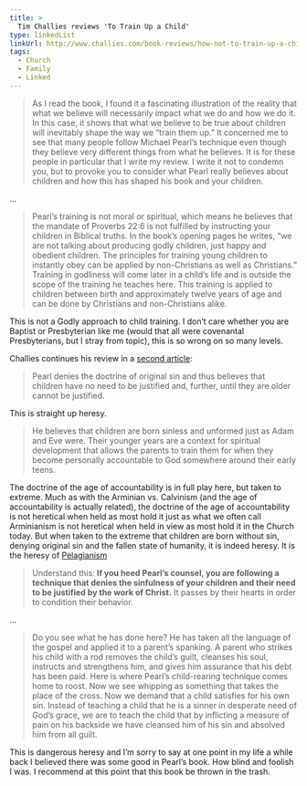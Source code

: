 ```yaml
---
title: >
  Tim Challies reviews 'To Train Up a Child'
type: linkedList
linkUrl: http://www.challies.com/book-reviews/how-not-to-train-up-a-child
tags:
  - Church
  - Family
  - Linked
---
```


> As I read the book, I found it a fascinating illustration of the reality that what we believe will necessarily impact what we do and how we do it. In this case, it shows that what we believe to be true about children will inevitably shape the way we “train them up.” It concerned me to see that many people follow Michael Pearl’s technique even though they believe very different things from what he believes. It is for these people in particular that I write my review. I write it not to condemn you, but to provoke you to consider what Pearl really believes about children and how this has shaped his book and your children.

…

> Pearl’s training is not moral or spiritual, which means he believes that the mandate of Proverbs 22:6 is not fulfilled by instructing your children in Biblical truths. In the book’s opening pages he writes, “we are not talking about producing godly children, just happy and obedient children. The principles for training young children to instantly obey can be applied by non-Christians as well as Christians.” Training in godliness will come later in a child’s life and is outside the scope of the training he teaches here. This training is applied to children between birth and approximately twelve years of age and can be done by Christians and non-Christians alike.

This is not a Godly approach to child training. I don’t care whether you are Baptist or Presbyterian like me (would that all were covenantal Presbyterians, but I stray from topic), this is so wrong on so many levels.

Challies continues his review in a [second article](http://www.challies.com/book-reviews/how-not-to-train-up-a-child-part-2):

> Pearl denies the doctrine of original sin and thus believes that children have no need to be justified and, further, until they are older cannot be justified.

This is straight up heresy.

> He believes that children are born sinless and unformed just as Adam and Eve were. Their younger years are a context for spiritual development that allows the parents to train them for when they become personally accountable to God somewhere around their early teens.

The doctrine of the age of accountability is in full play here, but taken to extreme. Much as with the Arminian vs. Calvinism (and the age of accountability is actually related), the doctrine of the age of accountability is not heretical when held as most hold it just as what we often call Arminianism is not heretical when held in view as most hold it in the Church today. But when taken to the extreme that children are born without sin, denying original sin and the fallen state of humanity, it is indeed heresy. It is the heresy of [Pelagianism](http://en.wikipedia.org/wiki/Pelagianism)

> Understand this: **If you heed Pearl’s counsel, you are following a technique that denies the sinfulness of your children and their need to be justified by the work of Christ.** It passes by their hearts in order to condition their behavior.

…

> Do you see what he has done here? He has taken all the language of the gospel and applied it to a parent’s spanking. A parent who strikes his child with a rod removes the child’s guilt, cleanses his soul, instructs and strengthens him, and gives him assurance that his debt has been paid. Here is where Pearl’s child-rearing technique comes home to roost. Now we see whipping as something that takes the place of the cross. Now we demand that a child satisfies for his own sin. Instead of teaching a child that he is a sinner in desperate need of God’s grace, we are to teach the child that by inflicting a measure of pain on his backside we have cleansed him of his sin and absolved him from all guilt.

This is dangerous heresy and I’m sorry to say at one point in my life a while back I believed there was some good in Pearl’s book. How blind and foolish I was. I recommend at this point that this book be thrown in the trash.
